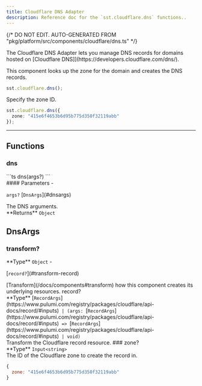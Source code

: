 ```yaml
---
title: Cloudflare DNS Adapter
description: Reference doc for the `sst.cloudflare.dns` functions..
---
```


{/* DO NOT EDIT. AUTO-GENERATED FROM "pkg/platform/src/components/cloudflare/dns.ts" */}


<div class="tsdoc">

<Section type="about">
The Cloudflare DNS Adapter lets you manage DNS records for domains hosted on [Cloudflare DNS]](https://developers.cloudflare.com/dns/).

This component looks up the zone for the domain and creates the DNS records.

```ts
sst.cloudflare.dns();
```

Specify the zone ID.

```ts
sst.cloudflare.dns({
  zone: "415e6f4653b6d95b775d350f32119abb"
});
```
</Section>

---

## Functions

### dns
<Segment>
<Section type="signature">
```ts
dns(args?)
```
</Section>

<Section type="parameters">
#### Parameters
- <p><code class="key">args?</code> [<code class="type">DnsArgs</code>](#dnsargs)</p>
The DNS arguments.
</Section>

<InlineSection>
**Returns** <code class="primitive">Object</code>
</InlineSection>


</Segment>

## DnsArgs
### transform?
<Segment>
<Section type="parameters">
<InlineSection>
**Type** <code class="primitive">Object</code>
</InlineSection>
- <p>[<code class="key">record?</code>](#transform-record)</p>
</Section>
[Transform](/docs/components#transform) how this component creates its underlying
resources.

</Segment>
<NestedTitle id="transform-record" Tag="h4" parent="transform.">record?</NestedTitle>
<Segment>
<Section type="parameters">
<InlineSection>
**Type** [<code class="type">RecordArgs</code>](https://www.pulumi.com/registry/packages/cloudflare/api-docs/record/#inputs)<code class="symbol"> | </code><code class="symbol">(</code><code class="primitive">args</code><code class="symbol">: </code>[<code class="type">RecordArgs</code>](https://www.pulumi.com/registry/packages/cloudflare/api-docs/record/#inputs)<code class="symbol"> => </code>[<code class="type">RecordArgs</code>](https://www.pulumi.com/registry/packages/cloudflare/api-docs/record/#inputs)<code class="symbol"> | </code><code class="primitive">void</code><code class="symbol">)</code>
</InlineSection>
</Section>
Transform the Cloudflare record resource.

</Segment>
### zone?
<Segment>
<Section type="parameters">
<InlineSection>
**Type** <code class="primitive">Input</code><code class="symbol">&lt;</code><code class="primitive">string</code><code class="symbol">&gt;</code>
</InlineSection>
</Section>
The ID of the Cloudflare zone to create the record in.

```js
{
  zone: "415e6f4653b6d95b775d350f32119abb"
}
```
</Segment>
</div>